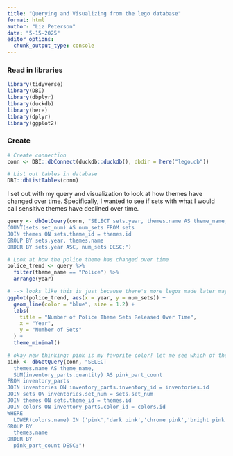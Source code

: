 ```yaml
---
title: "Querying and Visualizing from the lego database"
format: html
author: "Liz Peterson"
date: "5-15-2025"
editor_options: 
  chunk_output_type: console
---
```


### Read in libraries
```r
library(tidyverse)
library(DBI)
library(dbplyr)
library(duckdb)
library(here)
library(dplyr)
library(ggplot2)
```

### Create 
```r
# Create connection
conn <- DBI::dbConnect(duckdb::duckdb(), dbdir = here("lego.db"))

# List out tables in database
DBI::dbListTables(conn)
```

I set out with my query and visualization to look at how themes have changed over time. Specifically, I wanted to see if sets with what I would call sensitive themes have declined over time.

```r
query <- dbGetQuery(conn, "SELECT sets.year, themes.name AS theme_name,
COUNT(sets.set_num) AS num_sets FROM sets 
JOIN themes ON sets.theme_id = themes.id
GROUP BY sets.year, themes.name
ORDER BY sets.year ASC, num_sets DESC;")
```

```r
# Look at how the police theme has changed over time 
police_trend <- query %>%
  filter(theme_name == "Police") %>%
  arrange(year)
```

```r
# --> looks like this is just because there's more legos made later maybe
ggplot(police_trend, aes(x = year, y = num_sets)) +
  geom_line(color = "blue", size = 1.2) +
  labs(
    title = "Number of Police Theme Sets Released Over Time",
    x = "Year",
    y = "Number of Sets"
  ) +
  theme_minimal()
```

```r
# okay new thinking: pink is my favorite color! let me see which of these themes have the most pink
pink <- dbGetQuery(conn, "SELECT 
  themes.name AS theme_name,
  SUM(inventory_parts.quantity) AS pink_part_count
FROM inventory_parts
JOIN inventories ON inventory_parts.inventory_id = inventories.id
JOIN sets ON inventories.set_num = sets.set_num
JOIN themes ON sets.theme_id = themes.id
JOIN colors ON inventory_parts.color_id = colors.id
WHERE 
  LOWER(colors.name) IN ('pink','dark pink','chrome pink','bright pink','light pink','glitter trans-dark pink')
GROUP BY 
  themes.name
ORDER BY 
  pink_part_count DESC;")
```


